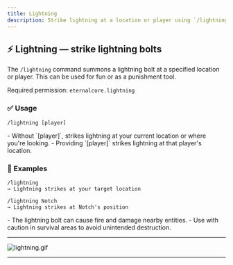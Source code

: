 ```yaml
---
title: Lightning
description: Strike lightning at a location or player using `/lightning`.
---
```





## ⚡ Lightning — strike lightning bolts

The `/lightning` command summons a lightning bolt at a specified location or player. This can be used for fun or as a punishment tool.

Required permission: `eternalcore.lightning`

### ✅ Usage

```text
/lightning [player]
```

<AlertBox type="info">
  - Without `[player]`, strikes lightning at your current location or where you're looking.
  - Providing `[player]` strikes lightning at that player's location.
</AlertBox>

### 🎯 Examples

```text
/lightning
→ Lightning strikes at your target location

/lightning Notch
→ Lightning strikes at Notch's position
```

<AlertBox type="danger">
  - The lightning bolt can cause fire and damage nearby entities.
  - Use with caution in survival areas to avoid unintended destruction.
</AlertBox>

---

![lightning.gif](/docs/eternalcore/lightning.gif)

---


